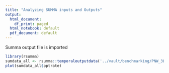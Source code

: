 ```yaml
---
title: "Analyzing SUMMA inputs and Outputs"
output:
  html_document:
    df_print: paged
  html_notebook: default
  pdf_document: default
---
```


Summa output file is imported

```r
library(rsumma)
sumdata_all <- rsumma::temporaloutputdata('../vault/benchmarking/PNW_3L_1H.nc', 1)
plot(sumdata_all$pptrate)
```

